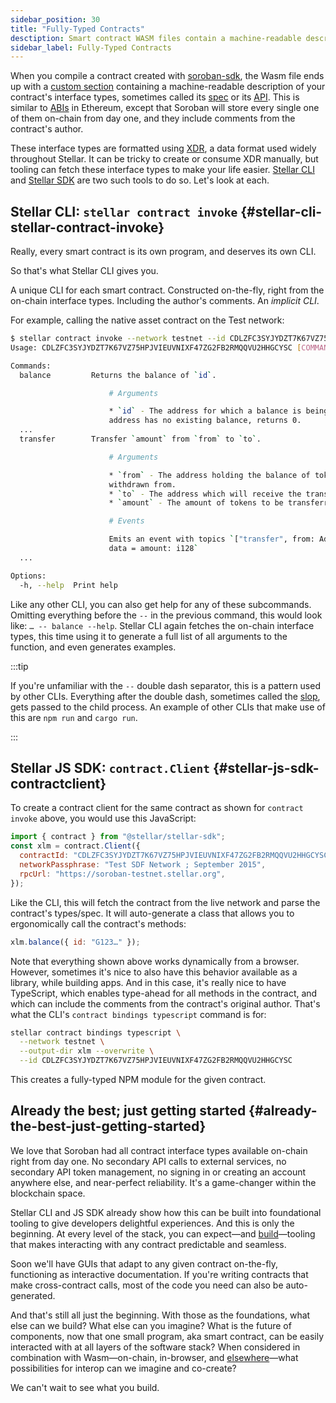 ```yaml
---
sidebar_position: 30
title: "Fully-Typed Contracts"
desctiption: Smart contract WASM files contain a machine-readable description of the interface type.
sidebar_label: Fully-Typed Contracts
---
```


<head>
  <title>
    {`Smart contract WASM files contain a machine-readable description of the
    interface type.`}
  </title>
  <meta charSet="utf-8" />
  <meta
    property="og:title"
    content="Smart contract WASM files contain a machine-readable description of the interface type."
  />
  <meta
    property="og:description"
    content="All smart contract interface types will be available on-chain right away with no secondary API calls to external services, no secondary API management, and more."
  />
</head>

When you compile a contract created with [soroban-sdk](../../../../tools/sdks/library.mdx#soroban-rust-sdk), the Wasm file ends up with a [custom section](https://webassembly.github.io/spec/core/appendix/custom.html) containing a machine-readable description of your contract's interface types, sometimes called its [spec](https://github.com/stellar/rs-soroban-sdk/tree/main/soroban-spec) or its [API](https://github.com/stellar/soroban-docs/pull/381#issuecomment-1507283476). This is similar to [ABIs](https://www.quicknode.com/guides/ethereum-development/smart-contracts/what-is-an-abi/) in Ethereum, except that Soroban will store every single one of them on-chain from day one, and they include comments from the contract's author.

These interface types are formatted using [XDR](../../data-format/xdr.mdx), a data format used widely throughout Stellar. It can be tricky to create or consume XDR manually, but tooling can fetch these interface types to make your life easier. [Stellar CLI](../../../../tools/developer-tools/cli/README.mdx#cli) and [Stellar SDK](../../../../tools/sdks/library.mdx#javascript-sdk) are two such tools to do so. Let's look at each.

## Stellar CLI: `stellar contract invoke` {#stellar-cli-stellar-contract-invoke}

Really, every smart contract is its own program, and deserves its own CLI.

So that's what Stellar CLI gives you.

A unique CLI for each smart contract. Constructed on-the-fly, right from the on-chain interface types. Including the author's comments. An _implicit CLI_.

For example, calling the native asset contract on the Test network:

```bash
$ stellar contract invoke --network testnet --id CDLZFC3SYJYDZT7K67VZ75HPJVIEUVNIXF47ZG2FB2RMQQVU2HHGCYSC -- --help
Usage: CDLZFC3SYJYDZT7K67VZ75HPJVIEUVNIXF47ZG2FB2RMQQVU2HHGCYSC [COMMAND]

Commands:
  balance         Returns the balance of `id`.

                      # Arguments

                      * `id` - The address for which a balance is being queried. If the
                      address has no existing balance, returns 0.
  ...
  transfer        Transfer `amount` from `from` to `to`.

                      # Arguments

                      * `from` - The address holding the balance of tokens which will be
                      withdrawn from.
                      * `to` - The address which will receive the transferred tokens.
                      * `amount` - The amount of tokens to be transferred.

                      # Events

                      Emits an event with topics `["transfer", from: Address, to: Address],
                      data = amount: i128`
  ...

Options:
  -h, --help  Print help
```

Like any other CLI, you can also get help for any of these subcommands. Omitting everything before the `--` in the previous command, this would look like: `… -- balance --help`. Stellar CLI again fetches the on-chain interface types, this time using it to generate a full list of all arguments to the function, and even generates examples.

:::tip

If you're unfamiliar with the `--` double dash separator, this is a pattern used by other CLIs. Everything after the double dash, sometimes called the [slop](https://github.com/clap-rs/clap/issues/971), gets passed to the child process. An example of other CLIs that make use of this are `npm run` and `cargo run`.

:::

## Stellar JS SDK: `contract.Client` {#stellar-js-sdk-contractclient}

To create a contract client for the same contract as shown for `contract invoke` above, you would use this JavaScript:

```js
import { contract } from "@stellar/stellar-sdk";
const xlm = contract.Client({
  contractId: "CDLZFC3SYJYDZT7K67VZ75HPJVIEUVNIXF47ZG2FB2RMQQVU2HHGCYSC",
  networkPassphrase: "Test SDF Network ; September 2015",
  rpcUrl: "https://soroban-testnet.stellar.org",
});
```

Like the CLI, this will fetch the contract from the live network and parse the contract's types/spec. It will auto-generate a class that allows you to ergonomically call the contract's methods:

```js
xlm.balance({ id: "G123…" });
```

Note that everything shown above works dynamically from a browser. However, sometimes it's nice to also have this behavior available as a library, while building apps. And in this case, it's really nice to have TypeScript, which enables type-ahead for all methods in the contract, and which can include the comments from the contract's original author. That's what the CLI's `contract bindings typescript` command is for:

```bash
stellar contract bindings typescript \
  --network testnet \
  --output-dir xlm --overwrite \
  --id CDLZFC3SYJYDZT7K67VZ75HPJVIEUVNIXF47ZG2FB2RMQQVU2HHGCYSC
```

This creates a fully-typed NPM module for the given contract.

## Already the best; just getting started {#already-the-best-just-getting-started}

We love that Soroban had all contract interface types available on-chain right from day one. No secondary API calls to external services, no secondary API token management, no signing in or creating an account anywhere else, and near-perfect reliability. It's a game-changer within the blockchain space.

Stellar CLI and JS SDK already show how this can be built into foundational tooling to give developers delightful experiences. And this is only the beginning. At every level of the stack, you can expect—and [build](https://stellar.org/foundation/grants-and-funding)—tooling that makes interacting with any contract predictable and seamless.

Soon we'll have GUIs that adapt to any given contract on-the-fly, functioning as interactive documentation. If you're writing contracts that make cross-contract calls, most of the code you need can also be auto-generated.

And that's still all just the beginning. With those as the foundations, what else can we build? What else can you imagine? What is the future of components, now that one small program, aka smart contract, can be easily interacted with at all layers of the software stack? When considered in combination with Wasm—on-chain, in-browser, and [elsewhere](https://en.wikipedia.org/wiki/WebAssembly#Implementations)—what possibilities for interop can we imagine and co-create?

We can't wait to see what you build.
